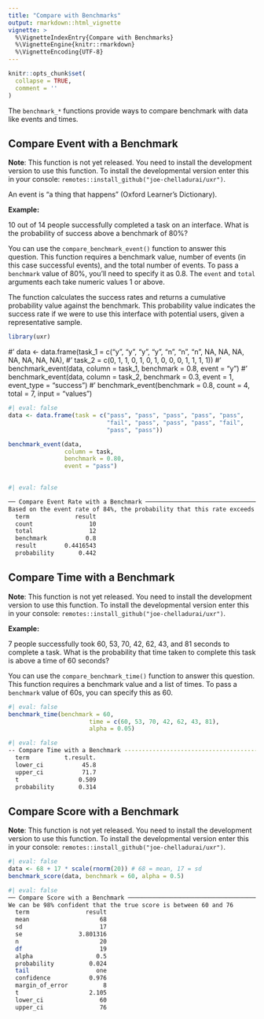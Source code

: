 ```yaml
---
title: "Compare with Benchmarks"
output: rmarkdown::html_vignette
vignette: >
  %\VignetteIndexEntry{Compare with Benchmarks}
  %\VignetteEngine{knitr::rmarkdown}
  %\VignetteEncoding{UTF-8}
---
```


```r
knitr::opts_chunk$set(
  collapse = TRUE,
  comment = ''
)
```

The `benchmark_*` functions provide ways to compare benchmark with data like events and times.

## Compare Event with a Benchmark

**Note**: This function is not yet released. You need to install the development version to use this function. To install the developmental version enter this in your console: `remotes::install_github("joe-chelladurai/uxr")`.

An event is "a thing that happens" (Oxford Learner's Dictionary).

**Example:**

10 out of 14 people successfully completed a task on an interface. What is the probability of success above a benchmark of 80%?

You can use the `compare_benchmark_event()` function to answer this question. This function requires a benchmark value, number of events (in this case successful events), and the total number of events. To pass a `benchmark` value of 80%, you'll need to specify it as 0.8. The `event` and `total` arguments each take numeric values 1 or above.

The function calculates the success rates and returns a cumulative probability value against the benchmark. This probability value indicates the success rate if we were to use this interface with potential users, given a representative sample.

```r
library(uxr)
```

#' data <- data.frame(task_1 = c("y", "y", "y", "y", "n", "n", "n", NA, NA, NA, NA, NA, NA, NA),
#'                    task_2 = c(0, 1, 1, 0, 1, 0, 1, 0, 0, 0, 1, 1, 1, 1))
#' benchmark_event(data, column = task_1, benchmark = 0.8, event = "y")
#' benchmark_event(data, column = task_2, benchmark = 0.3, event = 1, event_type = "success")
#' benchmark_event(benchmark = 0.8, count = 4, total = 7, input = "values")


```r
#| eval: false
data <- data.frame(task = c("pass", "pass", "pass", "pass", "pass",
                            "fail", "pass", "pass", "pass", "fail",
                            "pass", "pass"))

benchmark_event(data,
                column = task,
                benchmark = 0.80,
                event = "pass")
                
```

```bash
#| eval: false

── Compare Event Rate with a Benchmark ─────────────────────────────────────────────────────────────────
Based on the event rate of 84%, the probability that this rate exceeds a benchmark of 80% is 44%
  term             result  
  count                10  
  total                12  
  benchmark           0.8  
  result        0.4416543  
  probability       0.442 
```


## Compare Time with a Benchmark

**Note**: This function is not yet released. You need to install the development version to use this function. To install the developmental version enter this in your console: `remotes::install_github("joe-chelladurai/uxr")`.

**Example:**

7 people successfully took 60, 53, 70, 42, 62, 43, and 81 seconds to complete a task. What is the probability that time taken to complete this task is above a time of 60 seconds?

You can use the `compare_benchmark_time()` function to answer this question. This function requires a benchmark value and a list of times. To pass a `benchmark` value of 60s, you can specify this as 60.

```r
#| eval: false
benchmark_time(benchmark = 60,
                       time = c(60, 53, 70, 42, 62, 43, 81),
                       alpha = 0.05)
```

```bash
#| eval: false
-- Compare Time with a Benchmark ------------------------------------------------------------
  term          t.result.  
  lower_ci           45.8  
  upper_ci           71.7  
  t                 0.509  
  probability       0.314  
```


## Compare Score with a Benchmark

**Note**: This function is not yet released. You need to install the development version to use this function. To install the developmental version enter this in your console: `remotes::install_github("joe-chelladurai/uxr")`.


```r
#| eval: false
data <- 68 + 17 * scale(rnorm(20)) # 68 = mean, 17 = sd
benchmark_score(data, benchmark = 60, alpha = 0.5)
```


```bash
#| eval: false
── Compare Score with a Benchmark ──────────────────────────────────────────────────────────────
We can be 98% confident that the true score is between 60 and 76
  term                result  
  mean                    68  
  sd                      17  
  se                3.801316  
  n                       20  
  df                      19  
  alpha                  0.5  
  probability          0.024  
  tail                   one  
  confidence           0.976  
  margin_of_error          8  
  t                    2.105  
  lower_ci                60  
  upper_ci                76  
```


